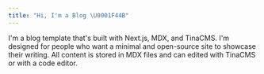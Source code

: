 ```yaml
---
title: "Hi, I'm a Blog \U0001F44B"
---
```


I'm a blog template that's built with Next.js, MDX, and TinaCMS. I'm designed for people who want a minimal and open-source site to showcase their writing.  All content is stored in MDX files and can edited with TinaCMS or with a code editor.
